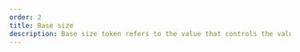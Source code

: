 ```yaml
---
order: 2
title: Base size
description: Base size token refers to the value that controls the value scale of size, space, font-size, and radius.
---
```


<BR />

<Table
  headers={["Name", "Value", "Description"]}
  data={[
    {
      name: "baseSize",
      value: "16px",
      description:
        "Root value that defines tokens such as space, size, radius, and font size",
    },
  ]}
/>
